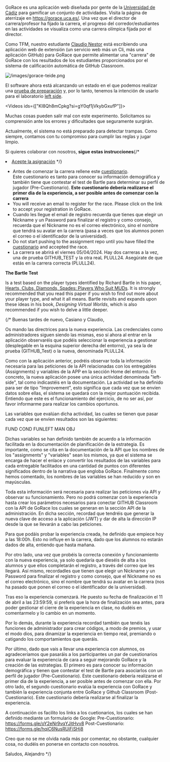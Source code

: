 
GoRace es una aplicación web diseñada por gente de la [Universidad de Cádiz](https://gorace.uca.es/es/about-us) para gamificar un conjunto de actividades.
Visita la página de aterrizaje en https://gorace.uca.es/.
Una vez que el director de carrera/profesor ha fijado la carrera, el progreso del corredor/estudiantes en las actividades se visualiza como una carrera olímpica fijada por el director.

Como TFM, nuestro estudiante [Claudio Nestor](https://github.com/claudio4) está escribiendo una aplicación web de extensión (un servicio web más un Cli, más una aplicación GitHub) para GoRace que permite alimentar una "carrera" de GoRace con los resultados de los estudiantes proporcionados por el sistema de calificación automática de GitHub Classroom.


<Image src="/images/gorace-teide.png" alt="/images/gorace-teide.png" width={400} height={400} />

El software ahora está alcanzando un estado en el que podemos realizar una [prueba de preparación](https://www.abtasty.com/blog/test-environment/) y, por lo tanto, tenemos la intención de usarlo para el laboratorio [left side](/labs/left-side).

<Videos ids={["KI8Qh8mCpkg?si=gY0qf1jVkybGxufP"]}></Videos>

Muchas cosas pueden salir mal con este experimento. Solicitamos su comprensión ante los errores y dificultades que seguramente surgirán.

Actualmente, el sistema no está preparado para detectar trampas. Como siempre, contamos con tu compromiso para cumplir las reglas y jugar limpio.


Si quieres colaborar con nosotros, **sigue estas instrucciones**{/*<li><a href="https://classroom.github.com/a/IZMNL_JT" target="_blank">Acepte la asignación</a> */}
* Antes de comenzar la carrera rellene este [cuestionario](https://forms.gle/oY2eNr9vqYJitHvv8).  
Este cuestionario es  tanto para conocer su información demográfica y también tiene que contestar el test de Bartle para determinar su perfil de jugador (Pre-Cuestionario). <b>Este cuestionario debería realizarse el primer dia de la experiencia, a ser posible antes de comenzar con la carrera</b> 
* You will receive an email to register for the race. Please click on the link to accept your registration in GoRace.  
* Cuando les llegue el email de registro  recuerda  que tienes que elegir un Nickname y un Password para finalizar el registro y como consejo, recuerda que el Nickname no es el correo electrónico, sino el nombre que tendrá su avatar en la carrera (pasa a veces que los alumnos ponen el correo o el identificador de la universidad).
* Do not start pushing to the assignment repo until you have filled the [cuestionario](https://forms.gle/oY2eNr9vqYJitHvv8) and accepted the race.
* La carrera se abrirá el  viernes 05/04/2024. Hay dos carreras a la vez, una de prueba GITHUB_TEST y la otra reaL PLULL24. Asegúrate de que estás en la carrera correcta (PLULL24).


**The Bartle Test**

Is a test based on the player types identified by  Richard Bartle in his paper, [Hearts, Clubs, Diamonds, Spades: Players Who Suit MUDs](http://mud.co.uk/richard/hcds.htm). It is strongly recommended that you read this paper if you wish to find out more about your player type, and what it all means. Bartle revisits and expands upon these ideas in his book, <i>Designing Virtual Worlds</i>, which is also recommended if you wish to delve a little deeper.

{/* 
Buenas tardes de nuevo, Casiano y Claudio,

Os mando las directrices para la nueva experiencia. Las credenciales como administradores siguen siendo las mismas, eso sí ahora al entrar en la aplicación observaréis que podéis seleccionar la experiencia a gestionar (desplegable en la esquina superior derecha del entorno), ya sea la de prueba (GITHUB_Test) o la nueva, denominada PLULL24. 

Como con la aplicación anterior, podréis observar toda la información necesaria para las peticiones de la API relacionadas con los entregables (Assignments) y variables de la APP en la sección Home del entorno. En concreto, la nueva aplicación posee una única actividad denominada "left-side", tal como indicastéis en la documentación. La actividad se ha definido para ser de tipo "Improvement", esto significa que cada vez que se envíen datos sobre ellas, el sistema se quedará con la mejor puntuación recibida. Entiendo que este es el funcionamiento del ejercicio, de no ser así, por favor informarme para realizar los cambios oportunos.

Las variables que evalúan dicha actividad, las cuales se tienen que pasar cada vez que se envíen resultados son las siguientes:

FUND 
COND 
FUNLEFT 
MAN 
OBJ

Dichas variables se han definido también de acuerdo a la información facilitada en la documentación de planificación de la estrategia. Es importante, como se cita en la documentación de la API que los nombres de los "assignments" y "variables" sean los mismos, ya que el sistema se encarga de hacer el enlace y convertir los resultados de las variables para cada entregable facilitados en una cantidad de puntos con diferentes significados dentro de la narrativa que engloba GoRace. Finalmente como hemos comentado, los nombres de las variables se han reducido y son en mayúsculas.

Toda esta información será necesaria para realizar las peticiones vía API y observar su funcionamiento. Pero no podrá comenzar con la experiencia hasta crear los parámetros necesarios para conectar GITHUB Classroom con la API de GoRace los cuales se generan en la sección API de la administración. En dicha sección, recordad que tendréis que generar la nueva clave de acceso a la aplicación (JWT) y dar de alta la dirección IP desde la que se llevarán a cabo las peticiones.

Para que podáis probar la experiencia creada, he definido que empiece hoy a las 18:00h. Esto no influye en la carrera, dado que los alumnos no estarán dados de alta, entiendo que hasta mañana.

Por otro lado, una vez que probéis la correcta conexión y funcionamiento con la nueva experiencia, ya solo quedaría que dieséis de alta a los alumnos y que ellos completarán el registro, a través del correo que les llegará. Así mismo, recordadles que tienen que elegir un Nickname y un Password para finalizar el registro y como consejo, que el Nickname no es el correo electrónico, sino el nombre que tendrá su avatar en la carrera (nos ha pasado que ponen el correo o el identificador de la universidad).

Tras eso la experiencia comenzará. He puesto su fecha de finalización el 11 de abril a las 23:59:59, si preferís que la hora de finalización sea antes, para poder gestionar el cierre de la experiencia en clase, no dudéis en comentarmelo y lo cambio en un momento.

Por lo demás, durante la experiencia recordad también que tenéis las funciones de administrador para crear códigos, a modo de premios, y usar el modo dios, para dinamizar la experiencia en tiempo real, premiando o catigando los comportamientos que queráis.

Por último, dado que vais a llevar una experiencia con alumnos, os agradeceríamos que pasaráis a los participantes un par de cuestionarios para evaluar la experiencia de cara a seguir mejorando GoRace y la creación de las estrategias. El primero es para conocer su información demográfica y tienen que contestar el test de Bartle para asociarlos con un perfil de jugador (Pre-Cuestionario). Este cuestionario debería realizarse el primer dia de la experiencia, a ser posible antes de comenzar con ella. Por otro lado, el segundo cuestionario evalúa la experiencia con GoRace y también la experiencia conjunta entre GoRace y Github Classroom (Post-Cuestionario). Este cuestionario debería realizarse al finalizar la experiencia.

A continuación os facilito los links a los cuetionarios, los cuales se han definido mediante un formulario de Google:
Pre-Cuestionario: https://forms.gle/oY2eNr9vqYJitHvv8
Post-Cuestionario: https://forms.gle/hqiC6NusRUiFiSHj8

Creo que no se me olvida nada más por comentar, no obstante, cualquier cosa, no dudéis en ponerse en contacto con nosotros.

Saludos,
Alejandro
*/}